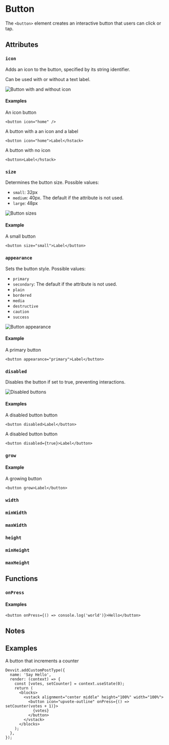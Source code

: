 
# Button

The `<button>` element creates an interactive button that users can click or tap.

## Attributes

### `icon`

Adds an icon to the button, specified by its string identifier.

Can be used with or without a text label.

![Button with and without icon](../assets/blocks/docs-blocks-button-icon-label.png)

#### Examples

An icon button

```tsx
<button icon="home" />
```

A button with a an icon and a label

```tsx
<button icon="home">Label</hstack>
```

A button with no icon

```tsx
<button>Label</hstack>
```

### `size`

Determines the button size. Possible values:

- `small`: 32px
- `medium`: 40px. The default if the attribute is not used.
- `large`: 48px

![Button sizes](../assets/blocks/docs-blocks-button-sizes.png)

#### Example

A small button

```tsx
<button size="small">Label</button>
```

### `appearance`

Sets the button style. Possible values:

- `primary`
- `secondary`: The default if the attribute is not used.
- `plain`
- `bordered`
- `media`
- `destructive`
- `caution`
- `success`

![Button appearance](../assets/blocks/docs-blocks-button-appearance.png)

#### Example

A primary button

```tsx
<button appearance="primary">Label</button>
```

### `disabled`

Disables the button if set to true, preventing interactions.

![Disabled buttons](../assets/blocks/docs-blocks-button-disabled.png)

#### Examples

A disabled button button

```tsx
<button disabled>Label</button>
```

A disabled button button

```tsx
<button disabled={true}>Label</button>
```

### `grow`

<AttributeGrow />

#### Example

A growing button

```tsx
<button grow>Label</button>
```

### `width`

<AttributeWidth />

### `minWidth`

<AttributeMinWidth />

### `maxWidth`

<AttributeMaxWidth />

### `height`

<AttributeHeight />

### `minHeight`

<AttributeMinHeight />

### `maxHeight`

<AttributeMaxHeight />

## Functions

### `onPress`

<AttributeOnPress />

#### Examples

```tsx
<button onPress={() => console.log('world')}>Hello</button>
```

## Notes

## Examples

A button that increments a counter

```tsx
Devvit.addCustomPostType({
  name: 'Say Hello',
  render: (context) => {
    const [votes, setCounter] = context.useState(0);
    return (
      <blocks>
        <vstack alignment="center middle" height="100%" width="100%">
          <button icon="upvote-outline" onPress={() => setCounter(votes + 1)}>
            {votes}
          </button>
        </vstack>
      </blocks>
    );
  },
});
```
